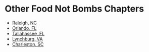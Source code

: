 # Other Food Not Bombs Chapters

- [Raleigh, NC](https://www.instagram.com/fnb_raleigh?igsh=dzJpeW9jZG9ocGd6)
- [Orlando, FL](https://www.instagram.com/fnborlando?igsh=MXk4ODdxNzZtazU4)
- [Tallahassee, FL](https://www.instagram.com/fnb_tally?igsh=MXMzcHdxc2JvY2l0eQ==)
- [Lynchburg, VA](https://www.instagram.com/fnblynchburg?igsh=dHYxc2lqZjNsb2N1)
- [Charleston, SC](https://www.instagram.com/foodnotbombscharleston?igsh=MW9qcm90bTZvY3pxZQ==)